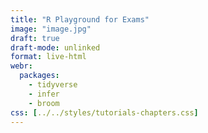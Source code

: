 ```yaml
---
title: "R Playground for Exams"
image: "image.jpg"
draft: true
draft-mode: unlinked
format: live-html
webr:
  packages:
    - tidyverse
    - infer
    - broom
css: [../../styles/tutorials-chapters.css]
---
```



```webr

```

```webr

```

```webr

```

```webr

```

```webr

```